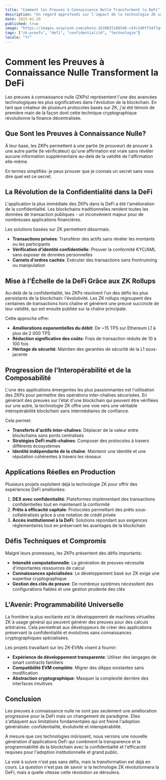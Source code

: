 ```yaml
---
title: "Comment les Preuves à Connaissance Nulle Transforment la DeFi"
description: "Un regard approfondi sur l'impact de la technologie ZK sur la confidentialité, l'évolutivité et la sécurité dans la finance décentralisée"
date: 2025-02-20
published: true
image: "https://images.unsplash.com/photo-1639815188546-c43c240ff34f?q=80&w=1000"
tags: ["zk-proofs", "defi", "confidentialité", "technologie"]
locale: "fr"
---
```


# Comment les Preuves à Connaissance Nulle Transforment la DeFi

Les preuves à connaissance nulle (ZKPs) représentent l'une des avancées technologiques les plus significatives dans l'évolution de la blockchain. En tant que créateur de plusieurs protocoles basés sur ZK, j'ai été témoin de première main de la façon dont cette technique cryptographique révolutionne la finance décentralisée.

## Que Sont les Preuves à Connaissance Nulle?

À leur base, les ZKPs permettent à une partie (le prouveur) de prouver à une autre partie (le vérificateur) qu'une affirmation est vraie sans révéler aucune information supplémentaire au-delà de la validité de l'affirmation elle-même.

En termes simplifiés: je peux prouver que je connais un secret sans vous dire quel est ce secret.

## La Révolution de la Confidentialité dans la DeFi

L'application la plus immédiate des ZKPs dans la DeFi a été l'amélioration de la confidentialité. Les blockchains traditionnelles rendent toutes les données de transaction publiques - un inconvénient majeur pour de nombreuses applications financières.

Les solutions basées sur ZK permettent désormais:

- **Transactions privées**: Transférer des actifs sans révéler les montants ou les participants
- **Vérification d'identité confidentielle**: Prouver la conformité KYC/AML sans exposer de données personnelles
- **Carnets d'ordres cachés**: Exécuter des transactions sans frontrunning ou manipulation

## Mise à l'Échelle de la DeFi Grâce aux ZK Rollups

Au-delà de la confidentialité, les ZKPs résolvent l'un des défis les plus persistants de la blockchain: l'évolutivité. Les ZK rollups regroupent des centaines de transactions hors chaîne et génèrent une preuve succincte de leur validité, qui est ensuite publiée sur la chaîne principale.

Cette approche offre:

- **Améliorations exponentielles du débit**: De ~15 TPS sur Ethereum L1 à plus de 2 000 TPS
- **Réduction significative des coûts**: Frais de transaction réduits de 10 à 100 fois
- **Héritage de sécurité**: Maintien des garanties de sécurité de la L1 sous-jacente

## Progression de l'Interopérabilité et de la Composabilité

L'une des applications émergentes les plus passionnantes est l'utilisation des ZKPs pour permettre des opérations inter-chaînes sécurisées. En générant des preuves sur l'état d'une blockchain qui peuvent être vérifiées sur une autre, la technologie ZK offre une voie vers une véritable interopérabilité blockchain sans intermédiaires de confiance.

Cela permet:

- **Transferts d'actifs inter-chaînes**: Déplacer de la valeur entre blockchains sans ponts centralisés
- **Stratégies DeFi multi-chaînes**: Composer des protocoles à travers différents écosystèmes
- **Identité indépendante de la chaîne**: Maintenir une identité et une réputation cohérentes à travers les réseaux

## Applications Réelles en Production

Plusieurs projets exploitent déjà la technologie ZK pour offrir des expériences DeFi améliorées:

1. **DEX avec confidentialité**: Plateformes implémentant des transactions confidentielles tout en maintenant la conformité
2. **Prêts à efficacité capitale**: Protocoles permettant des prêts sous-collatéralisés grâce à une notation de crédit privée
3. **Accès institutionnel à la DeFi**: Solutions répondant aux exigences réglementaires tout en préservant les avantages de la blockchain

## Défis Techniques et Compromis

Malgré leurs promesses, les ZKPs présentent des défis importants:

- **Intensité computationnelle**: La génération de preuves nécessite d'importantes ressources de calcul
- **Connaissances spécialisées**: Le développement basé sur ZK exige une expertise cryptographique
- **Gestion des clés de preuve**: De nombreux systèmes nécessitent des configurations fiables et une gestion prudente des clés

## L'Avenir: Programmabilité Universelle

La frontière la plus excitante est le développement de machines virtuelles ZK à usage général qui peuvent générer des preuves pour des calculs arbitraires. Cela permettrait aux développeurs de créer des applications préservant la confidentialité et évolutives sans connaissances cryptographiques spécialisées.

Les projets travaillant sur les ZK-EVMs visent à fournir:

- **Expérience de développement transparente**: Utiliser des langages de smart contracts familiers
- **Compatibilité EVM complète**: Migrer des dApps existantes sans modification
- **Abstraction cryptographique**: Masquer la complexité derrière des interfaces intuitives

## Conclusion

Les preuves à connaissance nulle ne sont pas seulement une amélioration progressive pour la DeFi mais un changement de paradigme. Elles s'attaquent aux limitations fondamentales qui ont freiné l'adoption généralisée: confidentialité, évolutivité et interopérabilité.

À mesure que ces technologies mûrissent, nous verrons une nouvelle génération d'applications DeFi qui combinent la transparence et la programmabilité de la blockchain avec la confidentialité et l'efficacité requises pour l'adoption institutionnelle et grand public.

La voie à suivre n'est pas sans défis, mais la transformation est déjà en cours. La question n'est pas de savoir si la technologie ZK révolutionnera la DeFi, mais à quelle vitesse cette révolution se déroulera.